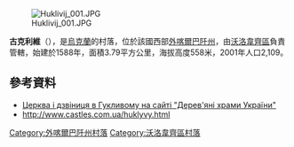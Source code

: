 [[Image:Huklivij_001.JPG|right]]

'''古克利維'''（{{lang-uk|Гукливий}}），是[[烏克蘭|烏克蘭]]的村落，位於該國西部[[外喀爾巴阡州|外喀爾巴阡州]]，由[[沃洛韋齊區|沃洛韋齊區]]負責管轄，始建於1588年，面積3.79平方公里，海拔高度558米，2001年人口2,109。

{{coord|48|42|27|N|23|14|46|E|scale:100000|display=title}}

==參考資料==
* [http://www.derev.org.ua/zakarp/huklyvyj.htm Церква і дзвіниця в Гукливому на сайті "Дерев'яні храми України"] {{Wayback|url=http://www.derev.org.ua/zakarp/huklyvyj.htm |date=20210114035111 }}
* http://www.castles.com.ua/huklyvy.html {{Wayback|url=http://www.castles.com.ua/huklyvy.html |date=20200224090223 }}

{{DEFAULTSORT:Гукливий}}

[[Category:外喀爾巴阡州村落|Category:外喀爾巴阡州村落]]
[[Category:沃洛韋齊區村落|Category:沃洛韋齊區村落]]


{{Zakarpattia-geo-stub}}